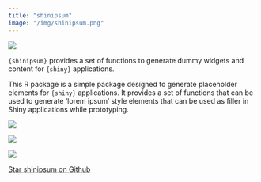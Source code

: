 ```yaml
---
title: "shinipsum"
image: "/img/shinipsum.png"
---
```


::: {.grid}

::: {.g-col-6}

![](/img/shinipsum.png)

:::

::: {.g-col-6}

`{shinipsum}` provides a set of functions to generate dummy widgets and content for `{shiny}` applications.

This R package is a simple package designed to generate placeholder elements for `{shiny}` applications. It provides a set of functions that can be used to generate 'lorem ipsum' style elements that can be used as filler in Shiny applications while prototyping.

<div align = "center">

<img src = "https://lifecycle.r-lib.org/articles/figures/lifecycle-stable.svg">

<img src = "https://www.r-pkg.org/badges/version/shinipsum">

<img src = "https://cranlogs.r-pkg.org/badges/shinipsum">

<span style="text-shadow: none;"><a class="github-button" href="https://github.com/ThinkR-open/shinipsum" data-icon="octicon-star" data-size="large" data-show-count="true" aria-label="Star this on GitHub">Star shinipsum on Github</a><script async defer src="https://buttons.github.io/buttons.js"></script></span>

</div>

:::

:::
